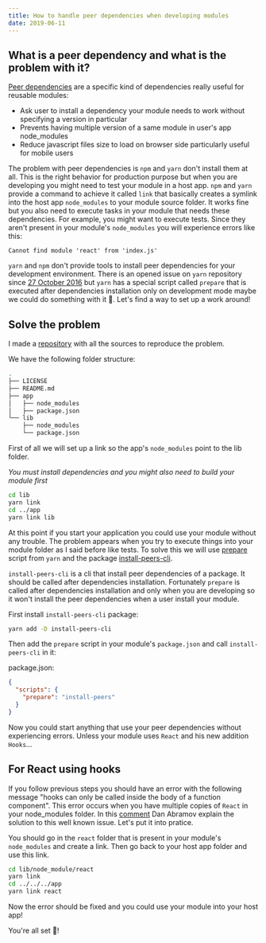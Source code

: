```yaml
---
title: How to handle peer dependencies when developing modules
date: 2019-06-11
---
```


## What is a peer dependency and what is the problem with it?

[Peer dependencies](https://nodejs.org/es/blog/npm/peer-dependencies/#the-solution-peer-dependencies) are a specific kind of dependencies really useful for reusable modules:

- Ask user to install a dependency your module needs to work without specifying a version in particular
- Prevents having multiple version of a same module in user's app node_modules
- Reduce javascript files size to load on browser side particularly useful for mobile users

The problem with peer dependencies is `npm` and `yarn` don't install them at all. This is the right behavior for production purpose but when you are developing you might need to test your module in a host app. `npm` and `yarn` provide a command to achieve it called `link` that basically creates a symlink into the host app `node_modules` to your module source folder. It works fine but you also need to execute tasks in your module that needs these dependencies. For example, you might want to execute tests. Since they aren't present in your module's `node_modules` you will experience errors like this:

```
Cannot find module 'react' from 'index.js'
```

`yarn` and `npm` don't provide tools to install peer dependencies for your development environment. There is an opened issue on `yarn` repository since [27 October 2016](https://github.com/yarnpkg/yarn/issues/1503) but `yarn` has a special script called `prepare` that is executed after dependencies installation only on development mode maybe we could do something with it 🤔. Let's find a way to set up a work around!

## Solve the problem

I made a [repository](https://github.com/frinyvonnick/handling-peer-dependencies) with all the sources to reproduce the problem.

We have the following folder structure:

```bash
.
├── LICENSE
├── README.md
├── app
│   ├── node_modules
│   ├── package.json
└── lib
    ├── node_modules
    └── package.json
```

First of all we will set up a link so the app's `node_modules` point to the lib folder.

_You must install dependencies and you might also need to build your module first_

```bash
cd lib
yarn link
cd ../app
yarn link lib
```

At this point if you start your application you could use your module without any trouble. The problem appears when you try to execute things into your module folder as I said before like tests. To solve this we will use [prepare](https://yarnpkg.com/en/docs/package-json#toc-scripts) script from `yarn` and the package [install-peers-cli](https://github.com/alexindigo/install-peers-cli).

`install-peers-cli` is a cli that install peer dependencies of a package. It should be called after dependencies installation. Fortunately `prepare` is called after dependencies installation and only when you are developing so it won't install the peer dependencies when a user install your module.

First install `install-peers-cli` package:

```bash
yarn add -D install-peers-cli
```

Then add the `prepare` script in your module's `package.json` and call `install-peers-cli` in it:

package.json:
```json
{
  "scripts": {
    "prepare": "install-peers"
  }
}
```

Now you could start anything that use your peer dependencies without experiencing errors. Unless your module uses `React` and his new addition `Hooks`...

## For React using hooks

If you follow previous steps you should have an error with the following message "hooks can only be called inside the body of a function component". This error occurs when you have multiple copies of `React` in your node_modules folder. In this [comment](https://github.com/facebook/react/issues/14257#issuecomment-439967377) Dan Abramov explain the solution to this well known issue. Let's put it into pratice.

You should go in the `react` folder that is present in your module's `node_modules` and create a link. Then go back to your host app folder and use this link.

```bash
cd lib/node_module/react
yarn link
cd ../../../app
yarn link react
```

Now the error should be fixed and you could use your module into your host app!

You're all set 🙌!
